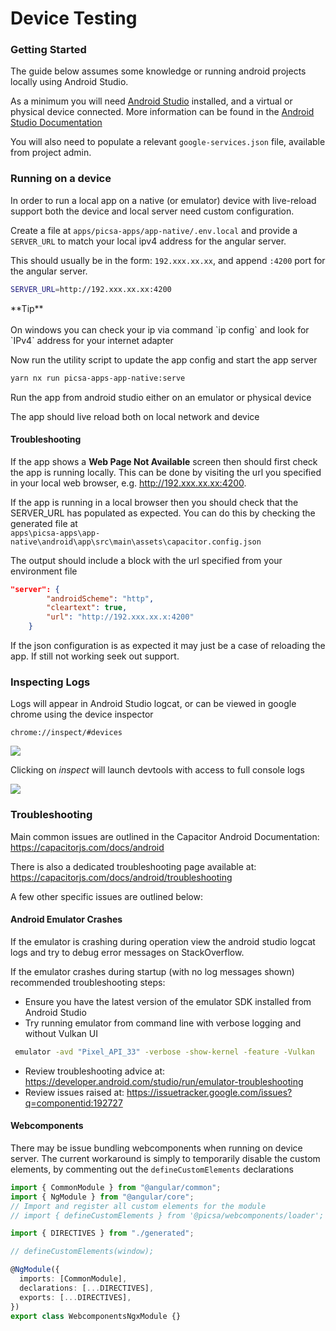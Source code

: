
# Device Testing

### Getting Started

The guide below assumes some knowledge or running android projects locally using Android Studio.

As a minimum you will need [Android Studio](https://developer.android.com/studio) installed, and a virtual or physical device connected.
More information can be found in the [Android Studio Documentation](https://developer.android.com/studio/run)

You will also need to populate a relevant `google-services.json` file, available from project admin.

### Running on a device

In order to run a local app on a native (or emulator) device with live-reload support both the device and local server need custom configuration.

Create a file at `apps/picsa-apps/app-native/.env.local` and provide a `SERVER_URL` to match your local ipv4 address for the angular server.

This should usually be in the form: `192.xxx.xx.xx`, and append `:4200` port for the angular server.

```sh
SERVER_URL=http://192.xxx.xx.xx:4200
```

<Callout emoji="💡">
  **Tip** <br></br>On windows you can check your ip via command `ip config` and look
  for `IPv4` address for your internet adapter
</Callout>

Now run the utility script to update the app config and start the app server

```sh
yarn nx run picsa-apps-app-native:serve
```

Run the app from android studio either on an emulator or physical device

The app should live reload both on local network and device

#### Troubleshooting

If the app shows a **Web Page Not Available** screen then should first check the app is running locally.
This can be done by visiting the url you specified in your local web browser, e.g. http://192.xxx.xx.xx:4200.

If the app is running in a local browser then you should check that the SERVER_URL has populated as expected.
You can do this by checking the generated file at  
`apps\picsa-apps\app-native\android\app\src\main\assets\capacitor.config.json`

The output should include a block with the url specified from your environment file

```json
"server": {
		"androidScheme": "http",
		"cleartext": true,
		"url": "http://192.xxx.xx.x:4200"
	}
```

If the json configuration is as expected it may just be a case of reloading the app. If still not working seek out support.

### Inspecting Logs

Logs will appear in Android Studio logcat, or can be viewed in google chrome using the device inspector

`chrome://inspect/#devices`

![](./images/chrome-device-inspector.png)

Clicking on _inspect_ will launch devtools with access to full console logs

![](./images/chrome-device-inspector-2.png)

### Troubleshooting

Main common issues are outlined in the Capacitor Android Documentation:
https://capacitorjs.com/docs/android

There is also a dedicated troubleshooting page available at:
https://capacitorjs.com/docs/android/troubleshooting

A few other specific issues are outlined below:

#### Android Emulator Crashes

If the emulator is crashing during operation view the android studio logcat logs and try to debug error messages on StackOverflow.

If the emulator crashes during startup (with no log messages shown) recommended troubleshooting steps:

- Ensure you have the latest version of the emulator SDK installed from Android Studio
- Try running emulator from command line with verbose logging and without Vulkan UI

```sh
 emulator -avd "Pixel_API_33" -verbose -show-kernel -feature -Vulkan
```

- Review troubleshooting advice at: https://developer.android.com/studio/run/emulator-troubleshooting
- Review issues raised at: https://issuetracker.google.com/issues?q=componentid:192727

#### Webcomponents

There may be issue bundling webcomponents when running on device server.
The current workaround is simply to temporarily disable the custom elements, by commenting out the `defineCustomElements` declarations

```ts {4,8} showLineNumbers filename="libs/webcomponents-ngx/src/lib/webcomponents-ngx.module.ts"
import { CommonModule } from "@angular/common";
import { NgModule } from "@angular/core";
// Import and register all custom elements for the module
// import { defineCustomElements } from '@picsa/webcomponents/loader';

import { DIRECTIVES } from "./generated";

// defineCustomElements(window);

@NgModule({
  imports: [CommonModule],
  declarations: [...DIRECTIVES],
  exports: [...DIRECTIVES],
})
export class WebcomponentsNgxModule {}
```
